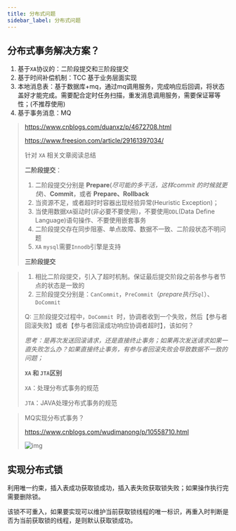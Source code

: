 ```yaml
---
title: 分布式问题
sidebar_label: 分布式问题
---
```


## 分布式事务解决方案？

1. 基于`XA`协议的：二阶段提交和三阶段提交
2. 基于时间补偿机制：TCC 基于业务层面实现
3. 本地消息表：基于数据库+mq，通过mq调用服务，完成响应后回调，将状态盖好才能完成。需要配合定时任务扫描，重发消息调用服务，需要保证幂等性；(不推荐使用)
4. 基于事务消息：MQ

> https://www.cnblogs.com/duanxz/p/4672708.html 
>
> https://www.freesion.com/article/29161397034/
>
> 针对 `XA` 相关文章阅读总结
>
> **二阶段提交**：
>
> 1. 二阶段提交分别是 **Prepare**(*尽可能的多干活，这样commit 的时候就更快*)、**Commit**，或者 **Prepare、Rollback**
> 2. 当资源不足，或者超时时容器出现经验异常(Heuristic Exception)；
> 3. 当使用数据`XA`驱动时(非必要不要使用)，不要使用`DDL`(Data Define Language)语句操作、不要使用嵌套事务
> 4. 二阶段提交存在同步阻塞、单点故障、数据不一致、二阶段状态不明问题
> 5. `XA` `mysql`需要`Innodb`引擎是支持
>
> **三阶段提交**

> 1. 相比二阶段提交，引入了超时机制。保证最后提交阶段之前各参与者节点的状态是一致的
> 2. 三阶段提交分别是：`CanCommit`，`PreCommit`（*prepare执行`Sql`*）、`DoCommit`
>
> Q: 三阶段提交过程中，`DoCommit `时，协调者收到一个失败，然后【参与者回滚失败】或者【参与者回滚成功响应协调者超时】，该如何？
>
> *思考：是再次发送回滚请求，还是直接终止事务；如果再次发送请求如果一直失败怎么办？如果直接终止事务，有参与者回滚失败会导致数据不一致的问题；*
>
> **`XA` 和 `JTA`区别**
>
> `XA`：处理分布式事务的规范
>
> `JTA`：JAVA处理分布式事务的规范

> MQ实现分布式事务？
>
> https://www.cnblogs.com/wudimanong/p/10558710.html
>
> ![img](https://s2.loli.net/2023/07/15/ifwSLqrmZhOV4d7.png)




## 实现分布式锁

利用唯一约束，插入表成功获取锁成功，插入表失败获取锁失败；如果操作执行完需要删除锁。

该锁不可重入，如果要实现可以维护当前获取锁线程的唯一标识，再重入时判断是否为当前获取锁的线程，是则默认获取锁成功。



<TailProtocal />
